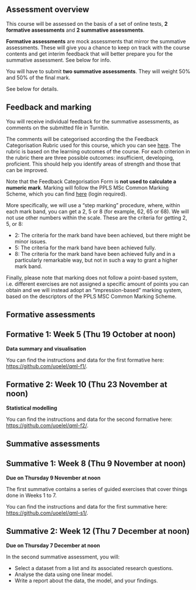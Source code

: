 ## Assessment overview

This course will be assessed on the basis of a set of online tests, **2 formative assessments** and **2 summative assessments**.

**Formative assessments** are mock assessments that mirror the summative assessments. These will give you a chance to keep on track with the course contents and get interim feedback that will better prepare you for the summative assessment. See below for info.

You will have to submit **two summative assessments**. They will weight 50% and 50% of the final mark.

See below for details.

## Feedback and marking

You will receive individual feedback for the summative assessments, as comments on the submitted file in Turnitin.

The comments will be categorised according the the Feedback Categorisation Rubric used for this course, which you can see [here](https://uoe-my.sharepoint.com/:x:/g/personal/scoretta_ed_ac_uk/EWXAA_yIFx9Aoj8WF2glt6MBEyHbUr8CUBqR1Tt1sSTwJg?e=ba3tZ7). The rubric is based on the learning outcomes of the course. For each criterion in the rubric there are three possible outcomes: insufficient, developing, proficient. This should help you identify areas of strength and those that can be improved.

Note that the Feedback Categorisation Form is **not used to calculate a numeric mark**. Marking will follow the PPLS MSc Common Marking Scheme, which you can find [here](https://uoe.sharepoint.com/:u:/r/sites/hss/ppls/MScHub/SitePages/Marking-%26-Moderation-Procedure.aspx?csf=1&web=1&e=RyVb39) (login required).

More specifically, we will use a "step marking" procedure, where, within each mark band, you can get a 2, 5 or 8 (for example, 62, 65 or 68). We will not use other numbers within the scale. These are the criteria for getting 2, 5, or 8:

- 2: The criteria for the mark band have been achieved, but there might be minor issues.
- 5: The criteria for the mark band have been achieved fully.
- 8: The criteria for the mark band have been achieved fully and in a particularly remarkable way, but not in such a way to grant a higher mark band.

Finally, please note that marking does not follow a point-based system, i.e. different exercises are not assigned a specific amount of points you can obtain and we will instead adopt an "impression-based" marking system, based on the descriptors of the PPLS MSC Common Marking Scheme.

## Formative assessments

::: {.callout-warning}
## Formative 1: Week 5 (Thu 19 October at noon)

**Data summary and visualisation**

You can find the instructions and data for the first formative here: <https://github.com/uoelel/qml-f1/>.
:::

::: {.callout-warning}
## Formative 2: Week 10 (Thu 23 November at noon)

**Statistical modelling**

You can find the instructions and data for the second formative here: <https://github.com/uoelel/qml-f2/>.
:::

## Summative assessments

::: {.callout-tip}
## Summative 1: Week 8 (Thu 9 November at noon)

**Due on Thursday 9 November at noon**

The first summative contains a series of guided exercises that cover things done in Weeks 1 to 7.

You can find the instructions and data for the first summative here: <https://github.com/uoelel/qml-s1/>.

:::

::: {.callout-tip}
## Summative 2: Week 12 (Thu 7 December at noon)

**Due on Thursday 7 December at noon**

In the second summative assessment, you will:

-   Select a dataset from a list and its associated research questions.
-   Analyse the data using one linear model.
-   Write a report about the data, the model, and your findings.
:::
